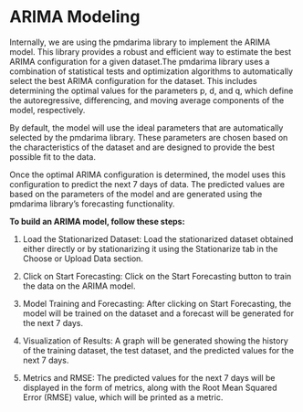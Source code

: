 # ARIMA Modeling

Internally, we are using the pmdarima library to implement the ARIMA model. This library provides a robust and efficient way to estimate the best ARIMA configuration for a given dataset.The pmdarima library uses a combination of statistical tests and optimization algorithms to automatically select the best ARIMA configuration for the dataset. This includes determining the optimal values for the parameters p, d, and q, which define the autoregressive, differencing, and moving average components of the model, respectively.

By default, the model will use the ideal parameters that are automatically selected by the pmdarima library. These parameters are chosen based on the characteristics of the dataset and are designed to provide the best possible fit to the data.

Once the optimal ARIMA configuration is determined, the model uses this configuration to predict the next 7 days of data. The predicted values are based on the parameters of the model and are generated using the pmdarima library's forecasting functionality.

**To build an ARIMA model, follow these steps:**

1. Load the Stationarized Dataset: Load the stationarized dataset obtained either directly or by stationarizing it using the Stationarize tab in the Choose or Upload Data section.

2. Click on Start Forecasting: Click on the Start Forecasting button to train the data on the ARIMA model.

3. Model Training and Forecasting: After clicking on Start Forecasting, the model will be trained on the dataset and a forecast will be generated for the next 7 days.
4. Visualization of Results: A graph will be generated showing the history of the training dataset, the test dataset, and the predicted values for the next 7 days.
5. Metrics and RMSE: The predicted values for the next 7 days will be displayed in the form of metrics, along with the Root Mean Squared Error (RMSE) value, which will be printed as a metric.

